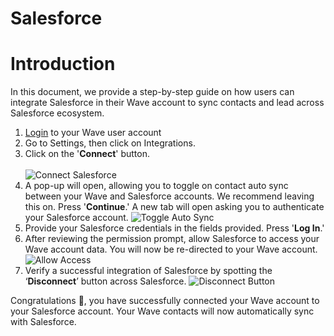 
# Salesforce

# Introduction

In this document, we provide a step-by-step guide on how users can integrate Salesforce in their Wave account to sync contacts and lead across Salesforce ecosystem.

1.  [Login](https://app.wavecnct.com/login) to your Wave user account
2.  Go to Settings, then click on Integrations.
3.  Click on the '**Connect**' button.<br /><br />
    ![Connect Salesforce](/connect-salesforce.png)
4.  A pop-up will open, allowing you to toggle on contact auto sync between your Wave and Salesforce accounts. We recommend leaving this on. Press '**Continue**.' A new tab will open asking you to authenticate your Salesforce account.
    ![Toggle Auto Sync](/auto-contact-sync.png)
5.   Provide your Salesforce credentials in the fields provided. Press '**Log In**.'
6.  After reviewing the permission prompt, allow Salesforce to access your Wave account data. You will now be re-directed to your Wave account.
    ![Allow Access](/allow-access.png)
8. Verify a successful integration of Salesforce by spotting the ‘**Disconnect**’ button across Salesforce.
    ![Disconnect Button](/disconnect-button.png)

Congratulations 🎉, you have successfully connected your Wave account to your Salesforce account. Your Wave contacts will now automatically sync with Salesforce.